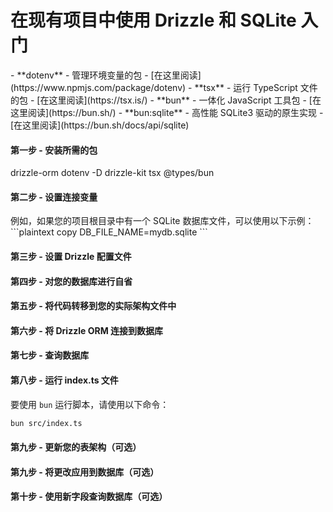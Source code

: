 
<Breadcrumbs/>

# 在现有项目中使用 Drizzle 和 SQLite 入门

<Prerequisites>  
  - **dotenv** - 管理环境变量的包 - [在这里阅读](https://www.npmjs.com/package/dotenv)
  - **tsx** - 运行 TypeScript 文件的包 - [在这里阅读](https://tsx.is/)
  - **bun** - 一体化 JavaScript 工具包 - [在这里阅读](https://bun.sh/)
  - **bun:sqlite** - 高性能 SQLite3 驱动的原生实现 - [在这里阅读](https://bun.sh/docs/api/sqlite)
</Prerequisites>

<FileStructure />

#### 第一步 - 安装所需的包

<Npm>
  drizzle-orm dotenv
  -D drizzle-kit tsx @types/bun
</Npm>

#### 第二步 - 设置连接变量

<SetupEnv env_variable='DB_FILE_NAME' />

<Callout type='info' title='重要'>
例如，如果您的项目根目录中有一个 SQLite 数据库文件，可以使用以下示例：
```plaintext copy
DB_FILE_NAME=mydb.sqlite
```
</Callout>


#### 第三步 - 设置 Drizzle 配置文件

<SetupConfig dialect='sqlite' env_variable='DB_FILE_NAME'/>

#### 第四步 - 对您的数据库进行自省

<IntrospectSqlite/>

#### 第五步 - 将代码转移到您的实际架构文件中

<TransferCode/>

#### 第六步 - 将 Drizzle ORM 连接到数据库

<ConnectBun/>

#### 第七步 - 查询数据库

<QueryDatabase dialect='bun-sqlite' env_variable='DB_FILE_NAME' />

#### 第八步 - 运行 index.ts 文件

要使用 `bun` 运行脚本，请使用以下命令：
```bash copy
bun src/index.ts
```

#### 第九步 - 更新您的表架构（可选）

<UpdateSchema/>

#### 第九步 - 将更改应用到数据库（可选）

<ApplyChanges/>

#### 第十步 - 使用新字段查询数据库（可选）

<QueryDatabaseUpdated dialect='bun-sqlite' env_variable='DB_FILE_NAME' />